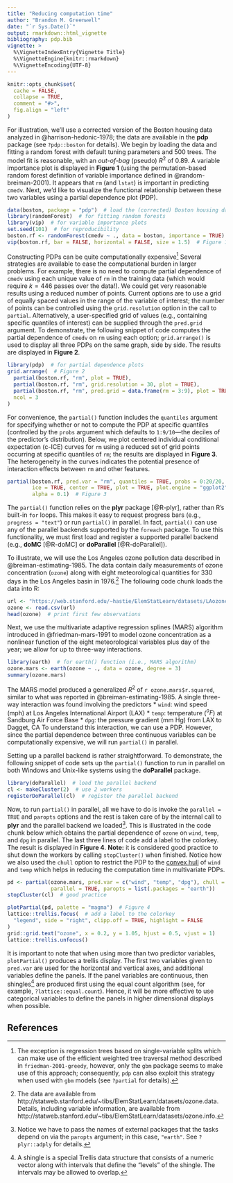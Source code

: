 ```yaml
---
title: "Reducing computation time"
author: "Brandon M. Greenwell"
date: "`r Sys.Date()`"
output: rmarkdown::html_vignette
bibliography: pdp.bib
vignette: >
  %\VignetteIndexEntry{Vignette Title}
  %\VignetteEngine{knitr::rmarkdown}
  %\VignetteEncoding{UTF-8}
---
```


```r
knitr::opts_chunk$set(
  cache = FALSE,
  collapse = TRUE,
  comment = "#>",
  fig.align = "left"
)
```

For illustration, we'll use a corrected version of the Boston housing data analyzed in @harrison-hedonic-1978; the data are available in the **pdp** package (see `?pdp::boston` for details). We begin by loading the data and fitting a random forest with default tuning parameters and 500 trees. The model fit is reasonable, with an *out-of-bag* (pseudo) $R^2$ of 0.89. A variable importance plot is displayed in **Figure 1** (using the permutation-based random forest definition of variable importance defined in @random-breiman-2001). It appears that `rm` (and `lstat`) is important in predicting `cmedv`. Next, we'd like to visualize the functional relationship between these two variables using a partial dependence plot (PDP).
```r
data(boston, package = "pdp")  # load the (corrected) Boston housing data
library(randomForest)  # for fitting random forests
library(vip)  # for variable importance plots
set.seed(101)  # for reproducibility
boston.rf <- randomForest(cmedv ~ ., data = boston, importance = TRUE)
vip(boston.rf, bar = FALSE, horizontal = FALSE, size = 1.5)  # Figure 1
```

Constructing PDPs can be quite computationally expensive^[The exception is regression trees based on single-variable splits which can make use of the efficient weighted tree traversal method described in `friedman-2001-greedy`, however, only the `gbm` package seems to make use of this approach; consequently, `pdp` can also exploit this strategy when used with `gbm` models (see `?partial` for details).] Several strategies are available to ease the computational burden in larger problems. For example, there is no need to compute partial dependence of `cmedv` using each unique value of `rm` in the training data (which would require $k = 446$ passes over the data!). We could get very reasonable results using a reduced number of points. Current options are to use a grid of equally spaced values in the range of the variable of interest; the number of points can be controlled using the `grid.resolution` option in the call to `partial`. Alternatively, a user-specified grid of values (e.g., containing specific quantiles of interest) can be supplied through the `pred.grid` argument. To demonstrate, the following snippet of code computes the partial dependence of `cmedv` on `rm` using each option; `grid.arrange()` is used to display all three PDPs on the same graph, side by side. The results are displayed in **Figure 2**.
```r
library(pdp)  # for partial dependence plots
grid.arrange(  # Figure 2
  partial(boston.rf, "rm", plot = TRUE),
  partial(boston.rf, "rm", grid.resolution = 30, plot = TRUE),
  partial(boston.rf, "rm", pred.grid = data.frame(rm = 3:9), plot = TRUE),
  ncol = 3
)
```

For convenience, the `partial()` function includes the `quantiles` argument for specifying whether or not to compute the PDP at specific quantiles (controlled by the `probs` argument which defaults to `1:9/10`---the deciles of the predictor's distribution). Below, we plot centered individual conditional expectation (c-ICE) curves for `rm` using a reduced set of grid points occurring at specific quantiles of `rm`; the results are displayed in **Figure 3**. The heterogeneity in the curves indicates the potential presence of interaction effects between `rm` and other features.
```r
partial(boston.rf, pred.var = "rm", quantiles = TRUE, probs = 0:20/20,
        ice = TRUE, center = TRUE, plot = TRUE, plot.engine = "ggplot2",
        alpha = 0.1)  # Figure 3
```

The `partial()` function relies on the **plyr** package [@R-plyr], rather than R's built-in `for` loops. This makes it easy to request progress bars (e.g., `progress = "text"`) or run `partial()` in parallel. In fact, `partial()` can use any of the parallel backends supported by the `foreach` package. To use this functionality, we must first load and register a supported parallel backend (e.g., **doMC** [@R-doMC] or **doParallel** [@R-doParallel]).

To illustrate, we will use the Los Angeles ozone pollution data described in @breiman-estimating-1985. The data contain daily measurements of ozone concentration (`ozone`) along with eight meteorological quantities for 330 days in the Los Angeles basin in 1976.^[The data are available from http://statweb.stanford.edu/~tibs/ElemStatLearn/datasets/ozone.data. Details, including variable information, are available from http://statweb.stanford.edu/~tibs/ElemStatLearn/datasets/ozone.info.] The following code chunk loads the data into R:
```r
url <- "https://web.stanford.edu/~hastie/ElemStatLearn/datasets/LAozone.data"
ozone <- read.csv(url)
head(ozone)  # print first few observations
```

Next, we use the multivariate adaptive regression splines (MARS) algorithm introduced in @friedman-mars-1991 to model ozone concentration as a nonlinear function of the eight meteorological variables plus day of the year; we allow for up to three-way interactions.
```r
library(earth)  # for earth() function (i.e., MARS algorithm)
ozone.mars <- earth(ozone ~ ., data = ozone, degree = 3)
summary(ozone.mars)
```
The MARS model produced a generalized $R^2$ of `r ozone.mars$r.squared`, similar to what was reported in @breiman-estimating-1985. A single three-way interaction was found involving the predictors
  * `wind`: wind speed (mph) at Los Angeles International Airport (LAX)
  * `temp`: temperature ($^oF$) at Sandburg Air Force Base
  * `dpg`: the pressure gradient (mm Hg) from LAX to Dagget, CA
To understand this interaction, we can use a PDP. However, since the partial dependence between three continuous variables can be computationally expensive, we will run `partial()` in parallel.

Setting up a parallel backend is rather straightforward. To demonstrate, the following snippet of code sets up the `partial()` function to run in parallel on both Windows and Unix-like systems using the **doParallel** package.
```r
library(doParallel)  # load the parallel backend
cl <- makeCluster(2)  # use 2 workers
registerDoParallel(cl)  # register the parallel backend
```
Now, to run `partial()` in parallel, all we have to do is invoke the `parallel = TRUE` and `paropts` options and the rest is taken care of by the internal call to **plyr** and the parallel backend we loaded^[Notice we have to pass the names of external packages that the tasks depend on via the `paropts` argument; in this case, `"earth"`. See `?plyr::adply` for details.]. This is illustrated in the code chunk below which obtains the partial dependence of `ozone` on `wind`, `temp`, and `dpg` in parallel. The last three lines of code add a label to the colorkey. The result is displayed in **Figure 4**. **Note:** it is considered good practice to shut down the workers by calling `stopCluster()` when finished. Notice how we also used the `chull` option to restrict the PDP to the [convex hull](https://en.wikipedia.org/wiki/Convex_hull) of `wind` and `temp` which helps in reducing the computation time in multivariate PDPs.
```r
pd <- partial(ozone.mars, pred.var = c("wind", "temp", "dpg"), chull = TRUE, 
              parallel = TRUE, paropts = list(.packages = "earth"))  
stopCluster(cl)  # good practice
```

```r
plotPartial(pd, palette = "magma")  # Figure 4
lattice::trellis.focus(  # add a label to the colorkey
  "legend", side = "right", clipp.off = TRUE, highlight = FALSE
)
grid::grid.text("ozone", x = 0.2, y = 1.05, hjust = 0.5, vjust = 1)
lattice::trellis.unfocus()
```

It is important to note that when using more than two predictor variables, `plotPartial()` produces a trellis display. The first two variables given to `pred.var` are used for the horizontal and vertical axes, and additional variables define the panels. If the panel variables are continuous, then shingles^[A shingle is a special Trellis data structure that consists of a numeric vector along with intervals that define the "levels" of the shingle. The intervals may be allowed to overlap.] are produced first using the equal count algorithm (see, for example, `?lattice::equal.count`). Hence, it will be more effective to use categorical variables to define the panels in higher dimensional displays when possible.


## References
